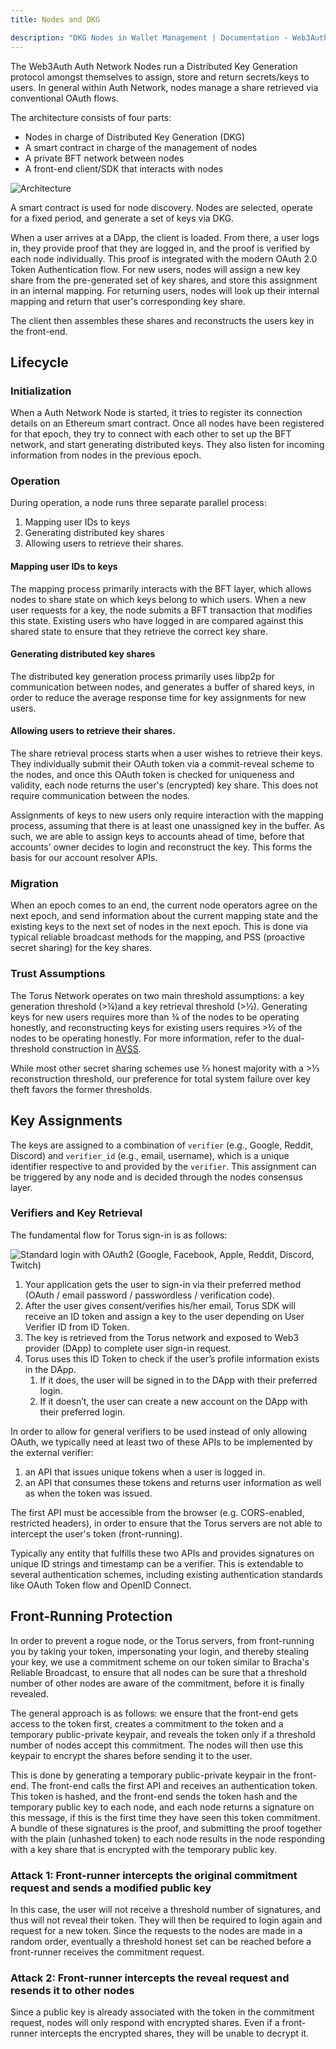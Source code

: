 ```yaml
---
title: Nodes and DKG

description: "DKG Nodes in Wallet Management | Documentation - Web3Auth"
---
```



The Web3Auth Auth Network Nodes run a Distributed Key Generation protocol amongst themselves to
assign, store and return secrets/keys to users. In general within Auth Network, nodes manage a share
retrieved via conventional OAuth flows.

The architecture consists of four parts:‌

- Nodes in charge of Distributed Key Generation (DKG)
- A smart contract in charge of the management of nodes
- A private BFT network between nodes
- A front-end client/SDK that interacts with nodes

![Architecture](/guides/graph-6-final.png)

A smart contract is used for node discovery. Nodes are selected, operate for a fixed period, and
generate a set of keys via DKG.‌

When a user arrives at a DApp, the client is loaded. From there, a user logs in, they provide proof
that they are logged in, and the proof is verified by each node individually. This proof is
integrated with the modern OAuth 2.0 Token Authentication flow. For new users, nodes will assign a
new key share from the pre-generated set of key shares, and store this assignment in an internal
mapping. For returning users, nodes will look up their internal mapping and return that user's
corresponding key share.‌

The client then assembles these shares and reconstructs the users key in the front-end.

## Lifecycle

### Initialization

When a Auth Network Node is started, it tries to register its connection details on an Ethereum
smart contract. Once all nodes have been registered for that epoch, they try to connect with each
other to set up the BFT network, and start generating distributed keys. They also listen for
incoming information from nodes in the previous epoch.

### Operation

During operation, a node runs three separate parallel process:

1. Mapping user IDs to keys
2. Generating distributed key shares
3. Allowing users to retrieve their shares.

#### Mapping user IDs to keys

The mapping process primarily interacts with the BFT layer, which allows nodes to share state on
which keys belong to which users. When a new user requests for a key, the node submits a BFT
transaction that modifies this state. Existing users who have logged in are compared against this
shared state to ensure that they retrieve the correct key share.

#### Generating distributed key shares

The distributed key generation process primarily uses libp2p for communication between nodes, and
generates a buffer of shared keys, in order to reduce the average response time for key assignments
for new users.

#### Allowing users to retrieve their shares.

The share retrieval process starts when a user wishes to retrieve their keys. They individually
submit their OAuth token via a commit-reveal scheme to the nodes, and once this OAuth token is
checked for uniqueness and validity, each node returns the user's \(encrypted\) key share. This does
not require communication between the nodes.

Assignments of keys to new users only require interaction with the mapping process, assuming that
there is at least one unassigned key in the buffer. As such, we are able to assign keys to accounts
ahead of time, before that accounts' owner decides to login and reconstruct the key. This forms the
basis for our account resolver APIs.

### Migration

When an epoch comes to an end, the current node operators agree on the next epoch, and send
information about the current mapping state and the existing keys to the next set of nodes in the
next epoch. This is done via typical reliable broadcast methods for the mapping, and PSS \(proactive
secret sharing\) for the key shares.

### Trust Assumptions

The Torus Network operates on two main threshold assumptions: a key generation threshold
\(&gt;¼\)and a key retrieval threshold \(&gt;½\). Generating keys for new users requires more than ¾
of the nodes to be operating honestly, and reconstructing keys for existing users requires &gt;½ of
the nodes to be operating honestly. For more information, refer to the dual-threshold construction
in [AVSS](https://eprint.iacr.org/2002/134.pdf).

While most other secret sharing schemes use ⅔ honest majority with a &gt;⅓ reconstruction threshold,
our preference for total system failure over key theft favors the former thresholds.‌

## Key Assignments

The keys are assigned to a combination of `verifier` \(e.g., Google, Reddit, Discord\) and
`verifier_id` \(e.g., email, username\), which is a unique identifier respective to and provided by
the `verifier`.‌ This assignment can be triggered by any node and is decided through the nodes
consensus layer.

### Verifiers and Key Retrieval

The fundamental flow for Torus sign-in is as follows:

![Standard login with OAuth2 (Google, Facebook, Apple, Reddit, Discord, Twitch)](/guides/login-key-assignments.png)

1. Your application gets the user to sign-in via their preferred method \(OAuth / email password /
   passwordless / verification code\).
2. After the user gives consent/verifies his/her email, Torus SDK will receive an ID token and
   assign a key to the user depending on User Verifier ID from ID Token.
3. The key is retrieved from the Torus network and exposed to Web3 provider \(DApp\) to complete
   user sign-in request.
4. Torus uses this ID Token to check if the user’s profile information exists in the DApp.
   1. If it does, the user will be signed in to the DApp with their preferred login.
   2. If it doesn’t, the user can create a new account on the DApp with their preferred login.

In order to allow for general verifiers to be used instead of only allowing OAuth, we typically need
at least two of these APIs to be implemented by the external verifier:‌

1. an API that issues unique tokens when a user is logged in.
2. an API that consumes these tokens and returns user information as well as when the token was
   issued.

The first API must be accessible from the browser \(e.g. CORS-enabled, restricted headers\), in
order to ensure that the Torus servers are not able to intercept the user's token \(front-running\).

Typically any entity that fulfills these two APIs and provides signatures on unique ID strings and
timestamp can be a verifier. This is extendable to several authentication schemes, including
existing authentication standards like OAuth Token flow and OpenID Connect.‌

## Front-Running Protection

In order to prevent a rogue node, or the Torus servers, from front-running you by taking your token,
impersonating your login, and thereby stealing your key, we use a commitment scheme on our token
similar to Bracha's Reliable Broadcast, to ensure that all nodes can be sure that a threshold number
of other nodes are aware of the commitment, before it is finally revealed.‌

The general approach is as follows: we ensure that the front-end gets access to the token first,
creates a commitment to the token and a temporary public-private keypair, and reveals the token only
if a threshold number of nodes accept this commitment. The nodes will then use this keypair to
encrypt the shares before sending it to the user.

This is done by generating a temporary public-private keypair in the front-end. The front-end calls
the first API and receives an authentication token. This token is hashed, and the front-end sends
the token hash and the temporary public key to each node, and each node returns a signature on this
message, if this is the first time they have seen this token commitment. A bundle of these
signatures is the proof, and submitting the proof together with the plain \(unhashed token\) to each
node results in the node responding with a key share that is encrypted with the temporary public
key.

### Attack 1: Front-runner intercepts the original commitment request and sends a modified public key

In this case, the user will not receive a threshold number of signatures, and thus will not reveal
their token. They will then be required to login again and request for a new token. Since the
requests to the nodes are made in a random order, eventually a threshold honest set can be reached
before a front-runner receives the commitment request.

### Attack 2: Front-runner intercepts the reveal request and resends it to other nodes

Since a public key is already associated with the token in the commitment request, nodes will only
respond with encrypted shares. Even if a front-runner intercepts the encrypted shares, they will be
unable to decrypt it.
